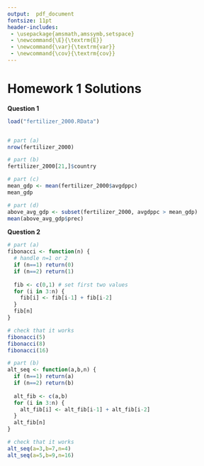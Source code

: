 ```yaml
---
output:  pdf_document
fontsize: 11pt
header-includes:
 - \usepackage{amsmath,amssymb,setspace}
 - \newcommand{\E}{\textrm{E}}
 - \newcommand{\var}{\textrm{var}}
 - \newcommand{\cov}{\textrm{cov}}
---
```


# Homework 1 Solutions


**Question 1**

```r
load("fertilizer_2000.RData")


# part (a)
nrow(fertilizer_2000)

# part (b)
fertilizer_2000[21,]$country

# part (c)
mean_gdp <- mean(fertilizer_2000$avgdppc)
mean_gdp

# part (d)
above_avg_gdp <- subset(fertilizer_2000, avgdppc > mean_gdp)
mean(above_avg_gdp$prec)
```

**Question 2**

```r
# part (a)
fibonacci <- function(n) {
  # handle n=1 or 2
  if (n==1) return(0)
  if (n==2) return(1)
  
  fib <- c(0,1) # set first two values
  for (i in 3:n) {
    fib[i] <- fib[i-1] + fib[i-2]
  }
  fib[n]
}

# check that it works
fibonacci(5)
fibonacci(8)
fibonacci(16)

# part (b)
alt_seq <- function(a,b,n) {
  if (n==1) return(a)
  if (n==2) return(b)
  
  alt_fib <- c(a,b)
  for (i in 3:n) {
    alt_fib[i] <- alt_fib[i-1] + alt_fib[i-2]
  }
  alt_fib[n]
}

# check that it works
alt_seq(a=3,b=7,n=4)
alt_seq(a=5,b=9,n=16)
```

